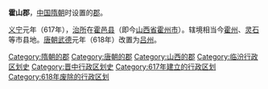 '''霍山郡'''，[[中国|中国]][[隋朝|隋朝]]时设置的[[郡|郡]]。

[[义宁|义宁]]元年（617年），[[治所|治所]]在[[霍邑县|霍邑县]]（即今[[山西省|山西省]][[霍州市|霍州市]]）。辖境相当今[[霍州市|霍州]]、[[灵石县|灵石]]等市县地。[[唐朝|唐朝]][[武德|武德]]元年（618年）改置为[[吕州|吕州]]。

{{山西行政区划小作品}}
{{DEFAULTSORT:H}}
[[Category:隋朝的郡|Category:隋朝的郡]]
[[Category:唐朝的郡|Category:唐朝的郡]]
[[Category:山西的郡|Category:山西的郡]]
[[Category:临汾行政区划史|Category:临汾行政区划史]]
[[Category:晋中行政区划史|Category:晋中行政区划史]]
[[Category:617年建立的行政区划|Category:617年建立的行政区划]]
[[Category:618年废除的行政区划|Category:618年废除的行政区划]]